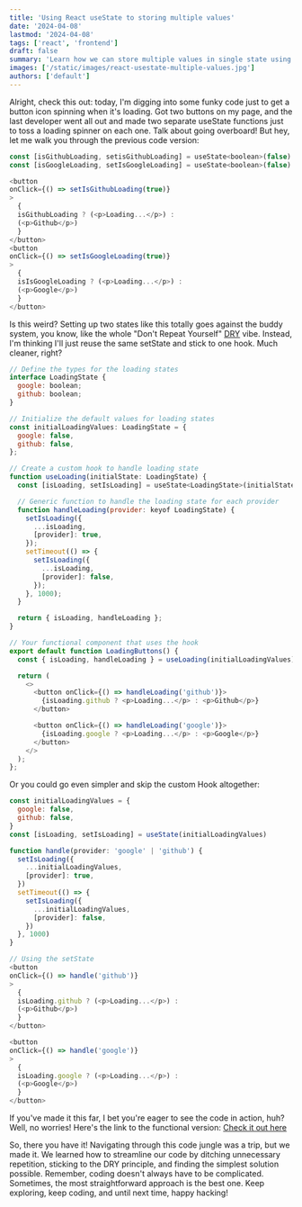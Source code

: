 ```yaml
---
title: 'Using React useState to storing multiple values'
date: '2024-04-08'
lastmod: '2024-04-08'
tags: ['react', 'frontend']
draft: false
summary: 'Learn how we can store multiple values in single state using useState hook in functional component.'
images: ['/static/images/react-usestate-multiple-values.jpg']
authors: ['default']
---
```


Alright, check this out: today, I'm digging into some funky code just to get a button icon spinning when it's loading. Got two buttons on my page, and the last developer went all out and made two separate useState functions just to toss a loading spinner on each one. Talk about going overboard! But hey, let me walk you through the previous code version:

```js
const [isGithubLoading, setisGithubLoading] = useState<boolean>(false)
const [isGoogleLoading, setIsGoogleLoading] = useState<boolean>(false)

<button
onClick={() => setIsGithubLoading(true)}
>
  {
  isGithubLoading ? (<p>Loading...</p>) :
  (<p>Github</p>)
  }
</button>
<button
onClick={() => setIsGoogleLoading(true)}
>
  {
  isIsGoogleLoading ? (<p>Loading...</p>) :
  (<p>Google</p>)
  }
</button>
```

Is this weird? Setting up two states like this totally goes against the buddy system, you know, like the whole "Don't Repeat Yourself" [DRY](https://en.wikipedia.org/wiki/Don%27t_repeat_yourself) vibe. Instead, I'm thinking I'll just reuse the same setState and stick to one hook. Much cleaner, right?

```js
// Define the types for the loading states
interface LoadingState {
  google: boolean;
  github: boolean;
}

// Initialize the default values for loading states
const initialLoadingValues: LoadingState = {
  google: false,
  github: false,
};

// Create a custom hook to handle loading state
function useLoading(initialState: LoadingState) {
  const [isLoading, setIsLoading] = useState<LoadingState>(initialState);

  // Generic function to handle the loading state for each provider
  function handleLoading(provider: keyof LoadingState) {
    setIsLoading({
      ...isLoading,
      [provider]: true,
    });
    setTimeout(() => {
      setIsLoading({
        ...isLoading,
        [provider]: false,
      });
    }, 1000);
  }

  return { isLoading, handleLoading };
}

// Your functional component that uses the hook
export default function LoadingButtons() {
  const { isLoading, handleLoading } = useLoading(initialLoadingValues);

  return (
    <>
      <button onClick={() => handleLoading('github')}>
        {isLoading.github ? <p>Loading...</p> : <p>Github</p>}
      </button>

      <button onClick={() => handleLoading('google')}>
        {isLoading.google ? <p>Loading...</p> : <p>Google</p>}
      </button>
    </>
  );
};
```

Or you could go even simpler and skip the custom Hook altogether:

```js
const initialLoadingValues = {
  google: false,
  github: false,
}
const [isLoading, setIsLoading] = useState(initialLoadingValues)

function handle(provider: 'google' | 'github') {
  setIsLoading({
    ...initialLoadingValues,
    [provider]: true,
  })
  setTimeout(() => {
    setIsLoading({
      ...initialLoadingValues,
      [provider]: false,
    })
  }, 1000)
}

// Using the setState
<button
onClick={() => handle('github')}
>
  {
  isLoading.github ? (<p>Loading...</p>) :
  (<p>Github</p>)
  }
</button>

<button
onClick={() => handle('google')}
>
  {
  isLoading.google ? (<p>Loading...</p>) :
  (<p>Google</p>)
  }
</button>

```

If you've made it this far, I bet you're eager to see the code in action, huh? Well, no worries! Here's the link to the functional version: [Check it out here](https://bit.ly/usestate-storing-multiple-values)

So, there you have it! Navigating through this code jungle was a trip, but we made it. We learned how to streamline our code by ditching unnecessary repetition, sticking to the DRY principle, and finding the simplest solution possible. Remember, coding doesn't always have to be complicated. Sometimes, the most straightforward approach is the best one. Keep exploring, keep coding, and until next time, happy hacking!
